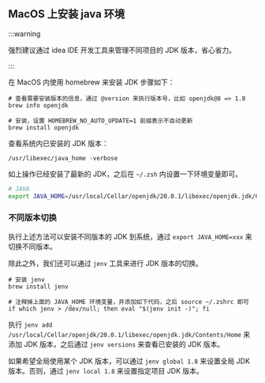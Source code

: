 ## MacOS 上安装 java 环境

:::warning

强烈建议通过 idea IDE 开发工具来管理不同项目的 JDK 版本，省心省力。

:::

在 MacOS 内使用 homebrew 来安装 JDK 步骤如下：

```shell
# 查看需要安装版本的信息，通过 @version 来执行版本号，比如 openjdk@8 => 1.8
brew info openjdk

# 安装，设置 HOMEBREW_NO_AUTO_UPDATE=1 前缀表示不自动更新
brew install openjdk
```

查看系统内已安装的 JDK 版本：

```shell
/usr/libexec/java_home -verbose
```

如上操作已经安装了最新的 JDK，之后在 `~/.zsh` 内设置一下环境变量即可。

```bash
# JAVA
export JAVA_HOME=/usr/local/Cellar/openjdk/20.0.1/libexec/openjdk.jdk/Contents/Home
```

### 不同版本切换

执行上述方法可以安装不同版本的 JDK 到系统，通过 `export JAVA_HOME=xxx` 来切换不同版本。

除此之外，我们还可以通过 `jenv` 工具来进行 JDK 版本的切换。

```shell
# 安装 jenv
brew install jenv

# 注释掉上面的 JAVA_HOME 环境变量，并添加如下代码，之后 source ~/.zshrc 即可
if which jenv > /dev/null; then eval "$(jenv init -)"; fi
```

执行 `jenv add /usr/local/Cellar/openjdk/20.0.1/libexec/openjdk.jdk/Contents/Home` 来添加 JDK 版本，之后通过 `jenv versions` 来查看已安装的 JDK 版本。

如果希望全局使用某个 JDK 版本，可以通过 `jenv global 1.8` 来设置全局 JDK 版本。否则，通过 `jenv local 1.8` 来设置指定项目 JDK 版本。
